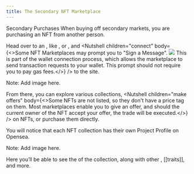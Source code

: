 ```yaml
---
title: The Secondary NFT Marketplace
---
```


Secondary Purchases When buying off secondary markets, you are purchasing an NFT from another person.

Head over to an <Nutshell children="NFT Marketplace" glossaryEntry="content/glossary/nft_marketplace.mdx" />, like <Nutshell children="Opensea" glossaryEntry="content/glossary/opensea.mdx" />, or <Nutshell children="Rarible" />, and <Nutshell children="connect" body={<>Some NFT Marketplaces may prompt you to "Sign a Message".            ![](/assets/nutshells/connect.png)            This is part of the wallet connection process, which allows the marketplace to send transaction requests to your wallet.      This prompt should not require you to pay gas fees.</>} /> to the site.

Note: Add image here.

From there, you can explore various collections, <Nutshell children="make offers" body={<>Some NFTs are not listed, so they don't have a price tag on them.      Most marketplaces enable you to give an offer, and should the current owner of the NFT accept your offer, the trade will be executed.</>} /> on NFTs, or purchase them directly.

You will notice that each NFT collection has their own Project Profile on Opensea.

Note: Add image here.

Here you’ll be able to see the <Nutshell children="floor price" glossaryEntry="content/glossary/floor_price.mdx" /> of the collection, along with other <Nutshell children="collection attributes" />, \[\[traits]], and more.
